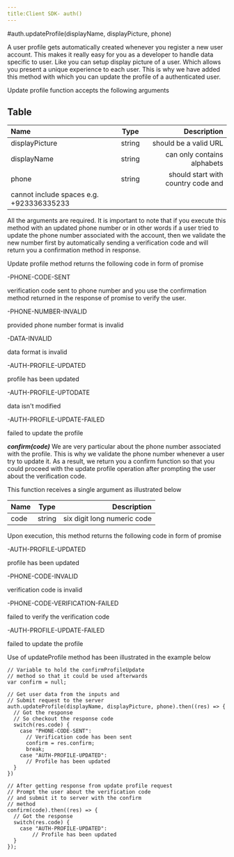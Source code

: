 ```yaml
---
title:Client SDK- auth()
---
```


#auth.updateProfile(displayName, displayPicture, phone)

A user profile gets automatically created whenever you register a new user account. This makes it really easy for you as a developer to handle data specific to user. Like you can setup display picture of a user. Which allows you present a unique experience to each user. This is why we have added this method with which you can update the profile of a authenticated user.

Update profile function accepts the following arguments

## Table

| Name       | Type |   Description |
| :------------ | :---------: | ----------: |
| displayPicture   |    string     |   should be a valid URL |
| displayName |     string        |   can only contains alphabets |
| phone    |    string     |  should start with country code and
cannot include spaces e.g. +923336335233 |


All the arguments are required. It is important to note that if you execute this method with an updated phone number or in other words if a user tried to update the phone number associated with the account, then we validate the new number first by automatically sending a verification code and will return you a confirmation method in response.

Update profile method returns the following code in form of promise

-PHONE-CODE-SENT

verification code sent to phone number
and you use the confirmation method returned
in the response of promise to verify the user.

-PHONE-NUMBER-INVALID

provided phone number format is invalid

-DATA-INVALID

data format is invalid

-AUTH-PROFILE-UPDATED

profile has been updated

-AUTH-PROFILE-UPTODATE

data isn't modified

-AUTH-PROFILE-UPDATE-FAILED

failed to update the profile

***confirm(code)***
We are very particular about the phone number associated with the profile. This is why we validate the phone number whenever a user try to update it. As a result, we return you a confirm function so that you could proceed with the update profile operation after prompting the user about the verification code.

This function receives a single argument as illustrated below

| Name       | Type |   Description |
| :------------ | :---------: | ----------: |
| code      |    string    | six digit long numeric code|

Upon execution, this method returns the following code in form of promise

-AUTH-PROFILE-UPDATED

profile has been updated

-PHONE-CODE-INVALID

verification code is invalid

-PHONE-CODE-VERIFICATION-FAILED

failed to verify the verification code

-AUTH-PROFILE-UPDATE-FAILED

failed to update the profile

Use of updateProfile method has been illustrated in the example below

```
// Variable to hold the confirmProfileUpdate
// method so that it could be used afterwards
var confirm = null;

// Get user data from the inputs and
// Submit request to the server
auth.updateProfile(displayName, displayPicture, phone).then((res) => {
  // Got the response
  // So checkout the response code
  switch(res.code) {
    case "PHONE-CODE-SENT": 
      // Verification code has been sent
      confirm = res.confirm;
      break;
    case "AUTH-PROFILE-UPDATED":
      // Profile has been updated
  }
})

// After getting response from update profile request
// Prompt the user about the verification code
// and submit it to server with the confirm 
// method
confirm(code).then((res) => {
  // Got the response
  switch(res.code) {
    case "AUTH-PROFILE-UPDATED":
        // Profile has been updated
  }
});
```

